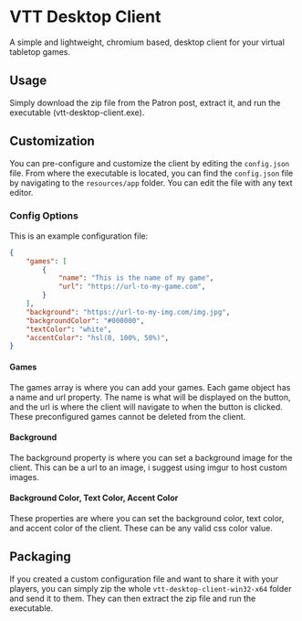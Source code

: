 # VTT Desktop Client

A simple and lightweight, chromium based, desktop client for your virtual tabletop games.

## Usage

Simply download the zip file from the Patron post, extract it, and run the executable (vtt-desktop-client.exe).

## Customization

You can pre-configure and customize the client by editing the `config.json` file. From where the executable is located, you can find the `config.json` file by navigating to the `resources/app` folder. You can edit the file with any text editor.

### Config Options

This is an example configuration file:

```json
{
    "games": [
        {
            "name": "This is the name of my game",
            "url": "https://url-to-my-game.com",
        }
    ],
    "background": "https://url-to-my-img.com/img.jpg",
    "backgroundColor": "#000000",
    "textColor": "white",
    "accentColor": "hsl(0, 100%, 50%)",
}

```

#### Games

The games array is where you can add your games. Each game object has a name and url property. The name is what will be displayed on the button, and the url is where the client will navigate to when the button is clicked. These preconfigured games cannot be deleted from the client.

#### Background

The background property is where you can set a background image for the client. This can be a url to an image, i suggest using imgur to host custom images.

#### Background Color, Text Color, Accent Color

These properties are where you can set the background color, text color, and accent color of the client. These can be any valid css color value.

## Packaging

If you created a custom configuration file and want to share it with your players, you can simply zip the whole `vtt-desktop-client-win32-x64` folder and send it to them. They can then extract the zip file and run the executable.